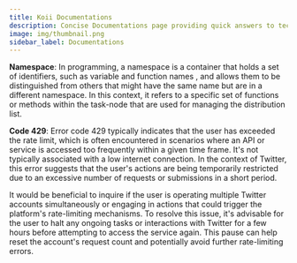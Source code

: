 ```yaml
---
title: Koii Documentations
description: Concise Documentations page providing quick answers to tech words related to koii network
image: img/thumbnail.png
sidebar_label: Documentations
---
```


 **Namespace**: In programming, a namespace is a container that holds a set of identifiers, such as variable and function names
 , and allows them to be distinguished from others that might have the same name but are in a different namespace. In this context, it refers to a specific set of functions or methods within the task-node that are used for managing the distribution list.

 **Code 429**: 
Error code 429 typically indicates that the user has exceeded the rate limit, which is often encountered in scenarios where an API or service is accessed too frequently within a given time frame. It's not typically associated with a low internet connection. In the context of Twitter, this error suggests that the user's actions are being temporarily restricted due to an excessive number of requests or submissions in a short period.

It would be beneficial to inquire if the user is operating multiple Twitter accounts simultaneously or engaging in actions that could trigger the platform's rate-limiting mechanisms. To resolve this issue, it's advisable for the user to halt any ongoing tasks or interactions with Twitter for a few hours before attempting to access the service again. This pause can help reset the account's request count and potentially avoid further rate-limiting errors. 